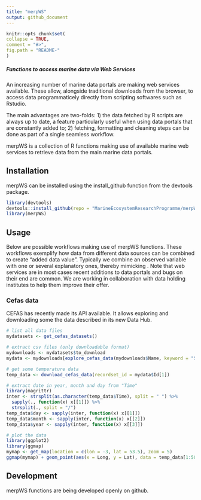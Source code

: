```yaml
---
title: "merpWS"
output: github_document
---
```

  
  <!-- README.md is generated from README.Rmd. Please edit that file -->
  
  ```r
knitr::opts_chunk$set(
  collapse = TRUE,
  comment = "#>",
  fig.path = "README-"
)
```

##### Functions to access marine data via Web Services

An increasing number of marine data portals are making web services
available. These allow, alongside traditional downloads from the browser,
to access data programmaticely directly from scripting softwares such as Rstudio.

The main advantages are two-folds: 1) the data fetched by R scripts are always up to date,
a feature particularly useful when using data portals that are constantly added to; 2) 
fetching, formatting and cleaning steps can be done as part of a single seamless workflow.

merpWS is a collection of R functions making use of available marine web services to retrieve
data from the main marine data portals. 

## Installation
merpWS can be installed using the install_github function from the devtools package.  

```r
library(devtools)
devtools::install_github(repo = "MarineEcosystemResearchProgramme/merpWS")
library(merpWS)
```

## Usage
Below are possible workflows making use of merpWS functions.
These workflows exemplify how data from different data sources
can be combined to create "added data value". Typically we
combine an observed variable with one or several explanatory ones, 
thereby mimicking . Note that web services are in most cases
recent additions to data portals and bugs on their end are common. 
We are working in collaboration with data holding institutes to 
help them improve their offer. 

### Cefas data
CEFAS has recently made its API available. It allows exploring
and downloading some the data described in its new Data Hub.

```r
# list all data files
mydatasets <- get_cefas_datasets()

# extract csv files (only downloadable format)
mydownloads <- mydatasets$to_download
mydata <- mydownloads[explore_cefas_data(mydownloads$Name, keyword = "SWT"), ]

# get some temperature data
temp_data <- download_cefas_data(recordset_id = mydata$Id[1])

# extract date in year, month and day from "Time"
library(magrittr)
inter <- strsplit(as.character(temp_data$Time), split = " ") %>%
  sapply(., function(x) x[[1]]) %>%
  strsplit(., split = "/") 
temp_data$day <- sapply(inter, function(x) x[[1]])
temp_data$month <- sapply(inter, function(x) x[[2]])
temp_data$year <- sapply(inter, function(x) x[[3]])

# plot the data
library(ggplot2)
library(ggmap)
mymap <- get_map(location = c(lon = -3, lat = 53.5), zoom = 5)
ggmap(mymap) + geom_point(aes(x = Long, y = Lat), data = temp_data[1:50000,])
```

## Development
merpWS functions are being developed openly on github. 
